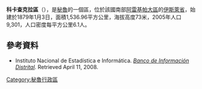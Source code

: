 '''科卡查克拉區'''（{{lang-es|Distrito de Cocachacra}}），是[[秘魯|秘魯]]的一個區，位於該國南部[[阿雷基帕大區|阿雷基帕大區]]的[[伊斯萊省|伊斯萊省]]，始建於1879年1月3日，面積1,536.96平方公里，海拔高度73米，2005年人口9,301，人口密度每平方公里6.1人。

==參考資料==
*{{es icon}} Instituto Nacional de Estadística e Informática. ''[https://web.archive.org/web/20080423164200/http://desa.inei.gob.pe/mapas/bid/ Banco de Información Distrital]''. Retrieved April 11, 2008.

{{Peru-geo-stub}}
[[Category:秘魯行政區|Category:秘魯行政區]]